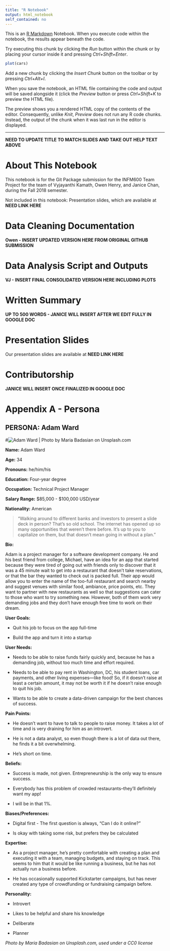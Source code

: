 ---
title: "R Notebook"
output: html_notebook
self_contained: no
---

This is an [R Markdown](http://rmarkdown.rstudio.com) Notebook. When you execute code within the notebook, the results appear beneath the code. 

Try executing this chunk by clicking the *Run* button within the chunk or by placing your cursor inside it and pressing *Ctrl+Shift+Enter*. 

```{r}
plot(cars)
```

Add a new chunk by clicking the *Insert Chunk* button on the toolbar or by pressing *Ctrl+Alt+I*.

When you save the notebook, an HTML file containing the code and output will be saved alongside it (click the *Preview* button or press *Ctrl+Shift+K* to preview the HTML file).

The preview shows you a rendered HTML copy of the contents of the editor. Consequently, unlike *Knit*, *Preview* does not run any R code chunks. Instead, the output of the chunk when it was last run in the editor is displayed.

---

**NEED TO UPDATE TITLE TO MATCH SLIDES AND TAKE OUT HELP TEXT ABOVE**


# About This Notebook {-}

This notebook is for the Git Package submission for the INFM600 Team Project for the team of Vyjayanthi Kamath, Owen Henry, and Janice Chan, during the Fall 2018 semester.

Not included in this notebook: Presentation slides, which are available at **NEED LINK HERE**

# Data Cleaning Documentation

**Owen - INSERT UPDATED VERSION HERE FROM ORIGINAL GITHUB SUBMISSION**

# Data Analysis Script and Outputs

**VJ - INSERT FINAL CONSOLIDATED VERSION HERE INCLUDING PLOTS **

# Written Summary

**UP TO 500 WORDS - JANICE WILL INSERT AFTER WE EDIT FULLY IN GOOGLE DOC**

# Presentation Slides

Our presentation slides are available at **NEED LINK HERE**

# Contributorship

**JANICE WILL INSERT ONCE FINALIZED IN GOOGLE DOC**

# Appendix A - Persona {-}

## PERSONA: Adam Ward {-}

#![Adam Ward | Photo by Maria Badasian on Unsplash.com](maria-badasian-538818-unsplash-personacrop.png)

**Name:** Adam Ward

**Age:** 34

**Pronouns:** he/him/his

**Education:** Four-year degree

**Occupation:** Technical Project Manager

**Salary Range:** $85,000 - $100,000 USD/year

**Nationality:** American
 
>“Walking around to different banks and investors to present a slide deck in person?  That’s so old school.  The internet has opened up so many opportunities that weren’t there before.  It’s up to you to capitalize on them, but that doesn’t mean going in without a plan.”
 
**Bio:**

Adam is a project manager for a software development company.  He and his best friend from college, Michael, have an idea for an app that started because they were tired of going out with friends only to discover that it was a 45 minute wait to get into a restaurant that doesn’t take reservations, or that the bar they wanted to check out is packed full.  Their app would allow you to enter the name of the too-full restaurant and search nearby and suggest venues with similar food, ambiance, price points, etc.  They want to partner with new restaurants as well so that suggestions can cater to those who want to try something new.  However, both of them work very demanding jobs and they don’t have enough free time to work on their dream.
 
**User Goals:**

- Quit his job to focus on the app full-time

- Build the app and turn it into a startup
 
**User Needs:**

- Needs to be able to raise funds fairly quickly and, because he has a demanding job, without too much time and effort required.

- Needs to be able to pay rent in Washington, DC, his student loans, car payments, and other living expenses—like food!  So, if it doesn’t raise at least a certain amount, it may not be worth it if he doesn’t raise enough to quit his job.

- Wants to be able to create a data-driven campaign for the best chances of success.
 
**Pain Points:**

- He doesn’t want to have to talk to people to raise money.  It takes a lot of time and is very draining for him as an introvert.

- He is not a data analyst, so even though there is a lot of data out there, he finds it a bit overwhelming.

- He’s short on time.
 
**Beliefs:**

- Success is made, not given.  Entrepreneurship is the only way to ensure success.

- Everybody has this problem of crowded restaurants--they’ll definitely want my app!

- I will be in that 1%.
 
**Biases/Preferences:**

- Digital first - The first question is always, “Can I do it online?”

- Is okay with taking some risk, but prefers they be calculated
 
**Expertise:**

- As a project manager, he’s pretty comfortable with creating a plan and executing it with a team, managing budgets, and staying on track.  This seems to him that it would be like running a business, but he has not actually run a business before.

- He has occasionally supported Kickstarter campaigns, but has never created any type of crowdfunding or fundraising campaign before.
 
**Personality:**

- Introvert

- Likes to be helpful and share his knowledge

- Deliberate

- Planner

*Photo by Maria Badasian on Unsplash.com, used under a CC0 license*
 



